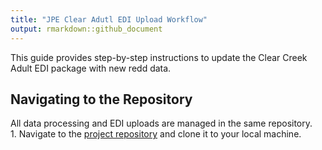 ```yaml
---
title: "JPE Clear Adutl EDI Upload Workflow"
output: rmarkdown::github_document
---
```


This guide provides step-by-step instructions to update the Clear Creek Adult EDI package with new redd data. 

## Navigating to the Repository
All data processing and EDI uploads are managed in the same repository.  
1. Navigate to the [project repository](https://github.com/FlowWest/jpe-clear-adult-edi) and clone it to your local machine.
